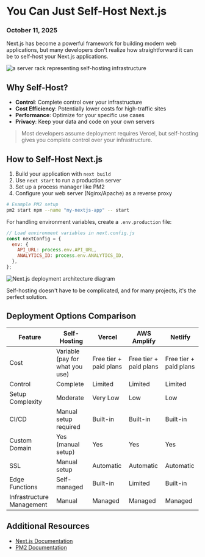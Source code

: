 # You Can Just Self-Host Next.js

### October 11, 2025

Next.js has become a powerful framework for building modern web applications, but many developers don't realize how straightforward it can be to self-host your Next.js applications.

![a server rack representing self-hosting infrastructure](https://4kwallpapers.com/images/wallpapers/macos-big-sur-apple-layers-fluidic-colorful-wwdc-stock--1455.jpg)

## Why Self-Host?

- **Control**: Complete control over your infrastructure
- **Cost Efficiency**: Potentially lower costs for high-traffic sites
- **Performance**: Optimize for your specific use cases
- **Privacy**: Keep your data and code on your own servers

> Most developers assume deployment requires Vercel, but self-hosting gives you complete control over your infrastructure.

## How to Self-Host Next.js

1. Build your application with `next build`
2. Use `next start` to run a production server
3. Set up a process manager like PM2
4. Configure your web server (Nginx/Apache) as a reverse proxy

```bash
# Example PM2 setup
pm2 start npm --name "my-nextjs-app" -- start
```

For handling environment variables, create a `.env.production` file:

```javascript
// Load environment variables in next.config.js
const nextConfig = {
  env: {
    API_URL: process.env.API_URL,
    ANALYTICS_ID: process.env.ANALYTICS_ID,
  },
};
```

![Next.js deployment architecture diagram](https://4kwallpapers.com/images/wallpapers/macos-big-sur-apple-layers-fluidic-colorful-wwdc-stock--1455.jpg)

Self-hosting doesn't have to be complicated, and for many projects, it's the perfect solution.

## Deployment Options Comparison

| Feature                   | Self-Hosting                    | Vercel                 | AWS Amplify            | Netlify                |
| ------------------------- | ------------------------------- | ---------------------- | ---------------------- | ---------------------- |
| Cost                      | Variable (pay for what you use) | Free tier + paid plans | Free tier + paid plans | Free tier + paid plans |
| Control                   | Complete                        | Limited                | Limited                | Limited                |
| Setup Complexity          | Moderate                        | Very Low               | Low                    | Low                    |
| CI/CD                     | Manual setup required           | Built-in               | Built-in               | Built-in               |
| Custom Domain             | Yes (manual setup)              | Yes                    | Yes                    | Yes                    |
| SSL                       | Manual setup                    | Automatic              | Automatic              | Automatic              |
| Edge Functions            | Self-managed                    | Built-in               | Limited                | Built-in               |
| Infrastructure Management | Manual                          | Managed                | Managed                | Managed                |

## Additional Resources

- [Next.js Documentation](https://nextjs.org/docs/deployment)
- [PM2 Documentation](https://pm2.keymetrics.io/docs/usage/quick-start/)

